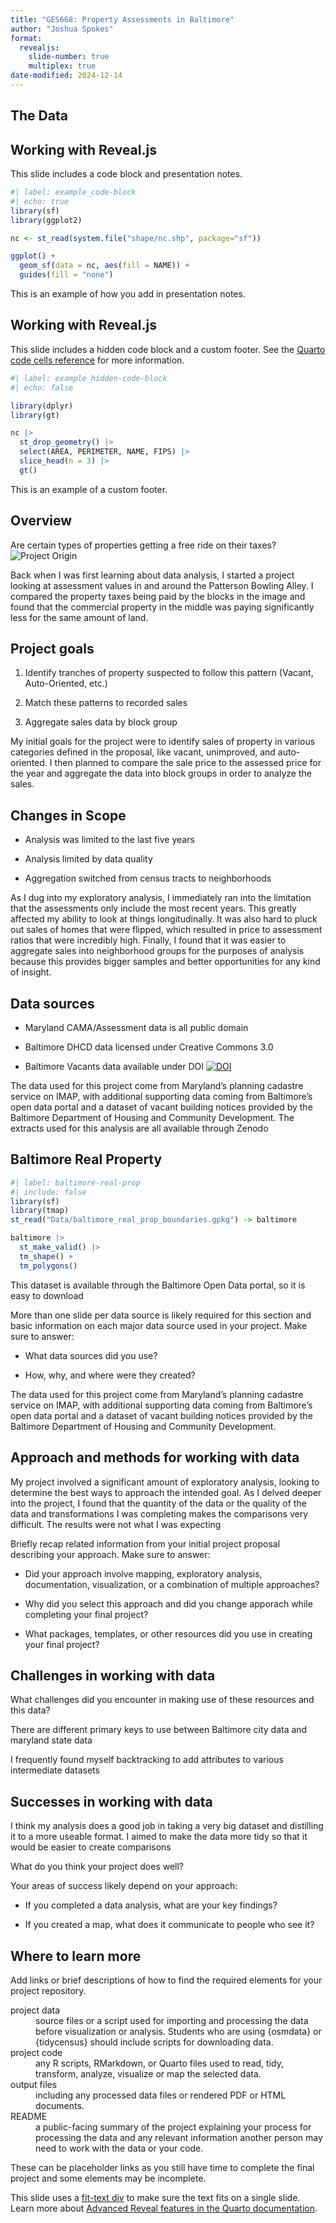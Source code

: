 ```yaml
---
title: "GES668: Property Assessments in Baltimore"
author: "Joshua Spokes"
format: 
  revealjs:
    slide-number: true
    multiplex: true
date-modified: 2024-12-14
---
```



## The Data




## Working with Reveal.js

This slide includes a code block and presentation notes.

```r
#| label: example_code-block
#| echo: true
library(sf)
library(ggplot2)

nc <- st_read(system.file("shape/nc.shp", package="sf"))

ggplot() +
  geom_sf(data = nc, aes(fill = NAME)) +
  guides(fill = "none")
```

::: notes

This is an example of how you add in presentation notes.

:::


## Working with Reveal.js

This slide includes a hidden code block and a custom footer. See the [Quarto code cells reference](https://quarto.org/docs/reference/cells/cells-knitr.html) for more information.

```r
#| label: example_hidden-code-block
#| echo: false

library(dplyr)
library(gt)

nc |> 
  st_drop_geometry() |> 
  select(AREA, PERIMETER, NAME, FIPS) |> 
  slice_head(n = 3) |> 
  gt()
```

::: footer
This is an example of a custom footer.
:::


## Overview

Are certain types of properties getting a free ride on their taxes?
![Project Origin](2_block_city.png)

::: {.notes}
Back when I was first learning about data analysis, I started a project looking at assessment values in and around the Patterson Bowling Alley. I compared the property taxes being paid by the blocks in the image and found that the commercial property in the middle was paying significantly less for the same amount of land.
:::

## Project goals

1. Identify tranches of property suspected to follow this pattern (Vacant, Auto-Oriented, etc.)

2. Match these patterns to recorded sales

3. Aggregate sales data by block group

::: {.notes}
My initial goals for the project were to identify sales of property in various categories defined in the proposal, like vacant, unimproved, and auto-oriented. I then planned to compare the sale price to the assessed price for the year and aggregate the data into block groups in order to analyze the sales.

:::

## Changes in Scope

- Analysis was limited to the last five years

- Analysis limited by data quality

- Aggregation switched from census tracts to neighborhoods

::: {.notes}
As I dug into my exploratory analysis, I immediately ran into the limitation that the assessments only include the most recent years. This greatly affected my ability to look at things longitudinally. It was also hard to pluck out sales of homes that were flipped, which resulted in price to assessment ratios that were incredibly high. Finally, I found that it was easier to aggregate sales into neighborhood groups for the purposes of analysis because this provides bigger samples and better opportunities for any kind of insight.
:::


## Data sources

- Maryland CAMA/Assessment data is all public domain

- Baltimore DHCD data licensed under Creative Commons 3.0

- Baltimore Vacants data available under DOI [![DOI](https://zenodo.org/badge/DOI/10.5281/zenodo.14497481.svg)](https://doi.org/10.5281/zenodo.14497481)

::: {.notes}
The data used for this project come from Maryland's planning cadastre service on IMAP, with additional supporting data coming from Baltimore's open data portal and a dataset of vacant building notices provided by the Baltimore Department of Housing and Community Development. The extracts used for this analysis are all available through Zenodo
:::

## Baltimore Real Property

```r
#| label: baltimore-real-prop
#| include: false
library(sf)
library(tmap)
st_read("Data/baltimore_real_prop_boundaries.gpkg") -> baltimore

baltimore |>
  st_make_valid() |>
  tm_shape() +
  tm_polygons()
```

:::{.notes}
This dataset is available through the Baltimore Open Data portal, so it is easy to download 

:::


More than one slide per data source is likely required for this section and basic information on each major data source used in your project. Make sure to answer:

-   What data sources did you use?

-   How, why, and where were they created?

The data used for this project come from Maryland's planning cadastre service on IMAP, with additional supporting data coming from Baltimore's open data portal and a dataset of vacant building notices provided by the Baltimore Department of Housing and Community Development.


## Approach and methods for working with data

My project involved a significant amount of exploratory analysis, looking to determine the best ways to approach the intended goal. As I delved deeper into the project, I found that the quantity of the data or the quality of the data and transformations I was completing makes the comparisons very difficult. The results were not what I was expecting

Briefly recap related information from your initial project proposal describing your approach. Make sure to answer:

-   Did your approach involve mapping, exploratory analysis, documentation, visualization, or a combination of multiple approaches?

-   Why did you select this approach and did you change apporach while completing your final project?

-   What packages, templates, or other resources did you use in creating your final project?



## Challenges in working with data

What challenges did you encounter in making use of these resources and this data?

There are different primary keys to use between Baltimore city data and maryland state data

I frequently found myself backtracking to add attributes to various intermediate datasets



## Successes in working with data

I think my analysis does a good job in taking a very big dataset and distilling it to a more useable format. I aimed to make the data more tidy so that it would be easier to create comparisons

What do you think your project does well?

Your areas of success likely depend on your approach:

-   If you completed a data analysis, what are your key findings?

-   If you created a map, what does it communicate to people who see it?


## Where to learn more

::: {.r-fit-text}

Add links or brief descriptions of how to find the required elements for your project repository.

project data
: source files or a script used for importing and processing the data before visualization or analysis. Students who are using {osmdata} or {tidycensus} should include scripts for downloading data.

project code
: any R scripts, RMarkdown, or Quarto files used to read, tidy, transform, analyze, visualize or map the selected data.

output files
: including any processed data files or rendered PDF or HTML documents.

README
: a public-facing summary of the project explaining your process for processing the data and any relevant information another person may need to work with the data or your code.

These can be placeholder links as you still have time to complete the final project and some elements may be incomplete.

:::

::: footer

This slide uses a [fit-text div](https://quarto.org/docs/presentations/revealjs/advanced.html#fit-text) to make sure the text fits on a single slide. Learn more about [Advanced Reveal features in the Quarto documentation](https://quarto.org/docs/presentations/revealjs/advanced.html).
:::
